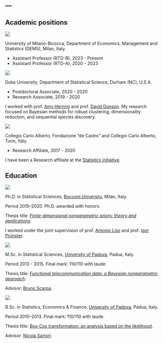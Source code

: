 ---
---

## Academic positions {.central}


:::: {layout="[10, 0, 90]"}

::: {#second-column}
![](images/logoB.png)
:::

::: {#middle-column}
:::

::: {#first-column}
[University of Milano-Bicocca]{.blue}, Department of Economics, Management and Statistics (DEMS), Milan, Italy.

- Assistant Professor (RTD-B), 2023 - Present
- Assistant Professor (RTD-A), 2020 - 2023

<!-- [I am currently an [Assistant Professor](https://en.unimib.it/tommaso-rigon) (_RTD-B_) at [University of Milano-Bicocca](https://en.unimib.it). I have been a fixed-term Assistant Professor (_RTD-A_), at the same institution from 2020 to 2023.]{.small} -->
:::
::::


:::: {layout="[10, 0, 90]"}

::: {#second-column}
![](images/logoD.png)
:::

::: {#middle-column}
:::

::: {#first-column}
[Duke University]{.blue}, Department of Statistical Science, Durham (NC), U.S.A.

- Postdoctoral Associate, 2020 - 2020
- Research Associate, 2019 - 2020

I worked with prof. [Amy Herring](https://scholars.duke.edu/person/Amy.Herring) and prof. [David Dunson](https://scholars.duke.edu/person/dunson). My research focused on Bayesian methods for robust clustering, dimensionality reduction, and sequential species discovery.
:::
::::

:::: {layout="[10, 0, 90]"}

::: {#second-column}
![](images/logoCCA.png)
:::

::: {#middle-column}
:::

::: {#first-column}
[Collegio Carlo Alberto]{.blue}, Fondazione "de Castro" and Collegio Carlo Alberto, Turin, Italy.

- Research Affiliate, 2017 - 2020

I have been a Research affiliate at the [Statistics initiative](https://www.carloalberto.org/research/statistics-initiative/).
:::
::::


## Education {.central}

:::: {layout="[10, 0, 90]"}

::: {#second-column}
![](images/logoBocconi.png)
:::

::: {#middle-column}
:::

::: {#first-column}
[Ph.D. in Statistical Sciences]{.blue}, [Bocconi University](https://www.unibocconi.eu/), Milan, Italy.

Period 2015--2020. Ph.D. awarded with honors.

Thesis title: [*Finite-dimensional nonparametric priors: theory and applications*](files/papers/PhDThesis.pdf).  

I worked under the joint supervision of  prof. [Antonio Lijoi](http://mypage.unibocconi.eu/antoniolijoi/) and prof. [Igor Prünster](http://mypage.unibocconi.eu/igorpruenster/). 

:::


::::

:::: {layout="[10, 0, 90]"}


::: {#second-column}
![](images/logoP.png)
:::

::: {#middle-column}
:::


::: {#first-column}
[M.Sc. in Statistical Sciences]{.blue}, [University of Padova](https://www.unipd.it), Padua, Italy.

Period 2013 - 2015. Final mark: 110/110 with laude.

Thesis title: [*Functional telecommunication data: a Bayesian nonparametric approach*](http://tesi.cab.unipd.it/49380/1/Rigon_Tommaso.pdf). 

Advisor: [Bruno Scarpa](https://homes.stat.unipd.it/brunoscarpa/).
:::


::::

:::: {layout="[10, 0, 90]"}

::: {#second-column}
![](images/logoP.png)
:::


::: {#middle-column}
:::


::: {#first-column}
[B.Sc. in Statistics, Economics & Finance]{.blue}, [University of Padova](https://www.unipd.it), Padua, Italy.

Period 2010--2013. Final mark: 110/110 with laude.

Thesis title: [Box-Cox transformation: an analysis based on the likelihood](http://tesi.cab.unipd.it/42884/1/Rigon_Tommaso.pdf). 

Advisor: [Nicola Sartori](https://homes.stat.unipd.it/nicolasartori/en/content/home).
:::


::::


